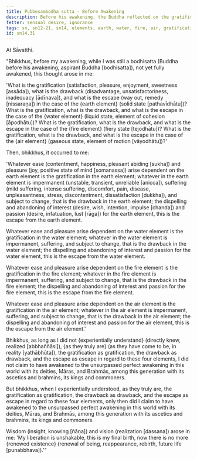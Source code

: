 ```yaml
---
title: Pubbesambodha sutta - Before Awakening
description: Before his awakening, the Buddha reflected on the gratification, drawback, and escape in regard to the four elements of earth, water, fire, and air.
fetter: sensual desire, ignorance
tags: sn, sn12-21, sn14, elements, earth, water, fire, air, gratification, drawback, escape, investigation, practice, experience, wisdom, insight, realization, liberation
id: sn14.31
---
```


At Sāvatthi.

"Bhikkhus, before my awakening, while I was still a bodhisatta (Buddha before his awakening, aspirant Buddha [bodhisatta]), not yet fully awakened, this thought arose in me: 

'What is the gratification (satisfaction, pleasure, enjoyment, sweetness [assāda]), what is the drawback (disadvantage, unsatisfactoriness, inadequacy [ādīnava]), and what is the escape (way out, remedy [nissaraṇa]) in the case of the \{earth element} (solid state [pathavīdhātu])?
What is the gratification, what is the drawback, and what is the escape in the case of the \{water element} (liquid state, element of cohesion [āpodhātu])?
What is the gratification, what is the drawback, and what is the escape in the case of the \{fire element} (fiery state [tejodhātu])?
What is the gratification, what is the drawback, and what is the escape in the case of the \{air element} (gaseous state, element of motion [vāyodhātu])?'

Then, bhikkhus, it occurred to me:

'Whatever ease (contentment, happiness, pleasant abiding [sukha]) and pleasure (joy, positive state of mind [somanassa]) arise dependent on the earth element is the gratification in the earth element; whatever in the earth element is impermanent (unstable, transient, unreliable [anicca]), suffering (mild suffering, intense suffering, discomfort, pain, disease, unpleasantness, stress, discontentment, dissatisfaction [dukkha]), and subject to change, that is the drawback in the earth element; the dispelling and abandoning of interest (desire, wish, intention, impulse [chanda]) and passion (desire, infatuation, lust [rāga]) for the earth element, this is the escape from the earth element.

Whatever ease and pleasure arise dependent on the water element is the gratification in the water element; whatever in the water element is impermanent, suffering, and subject to change, that is the drawback in the water element; the dispelling and abandoning of interest and passion for the water element, this is the escape from the water element.

Whatever ease and pleasure arise dependent on the fire element is the gratification in the fire element; whatever in the fire element is impermanent, suffering, and subject to change, that is the drawback in the fire element; the dispelling and abandoning of interest and passion for the fire element, this is the escape from the fire element.

Whatever ease and pleasure arise dependent on the air element is the gratification in the air element; whatever in the air element is impermanent, suffering, and subject to change, that is the drawback in the air element; the dispelling and abandoning of interest and passion for the air element, this is the escape from the air element.'

Bhikkhus, as long as I did not \{experientially understand} (directly knew, realized [abbhaññāsi]), \{as they truly are} (as they have come to be, in reality [yathābhūta]), the gratification as gratification, the drawback as drawback, and the escape as escape in regard to these four elements, I did not claim to have awakened to the unsurpassed perfect awakening in this world with its deities, Māras, and Brahmās, among this generation with its ascetics and brahmins, its kings and commoners.

But bhikkhus, when I experientially understood, as they truly are, the gratification as gratification, the drawback as drawback, and the escape as escape in regard to these four elements, only then did I claim to have awakened to the unsurpassed perfect awakening in this world with its deities, Māras, and Brahmās, among this generation with its ascetics and brahmins, its kings and commoners.

Wisdom (insight, knowing [ñāṇa]) and vision (realization [dassana]) arose in me: 'My liberation is unshakable, this is my final birth, now there is no more \{renewed existence} (renewal of being, reappearance, rebirth, future life [punabbhava]).'"